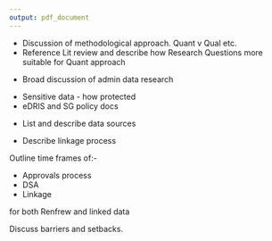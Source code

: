 ```yaml
---
output: pdf_document
---
```


\chapter{Methods}\label{ch:methods}

\section{Overview}\label{sec:methods-overview}

* Discussion of methodological approach. Quant v Qual etc.
* Reference Lit review and describe how Research Questions more suitable for Quant approach

\section{Administrative data research}\label{sec:methods-admindata}

\subsection{Overview}\label{subsec:admin-data-overview}

* Broad discussion of admin data research

\subsection{Information Governance}\label{subsec:IG}

* Sensitive data - how protected
* eDRIS and SG policy docs

\section{Data Sources}\label{sec:methods-data}

* List and describe data sources

\section{Data linkage}\label{sec:methods-linkage}

* Describe linkage process

\section{Timeline}\label{sec:methods-timeline}

Outline time frames of:-   

* Approvals process
* DSA
* Linkage

for both Renfrew and linked data

Discuss barriers and setbacks. 

